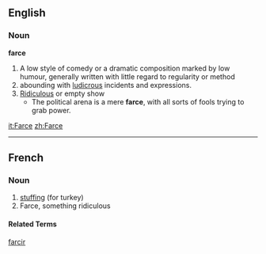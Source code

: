 == English ==
=== Noun ===
'''farce'''
#A low style of comedy or a dramatic composition marked by low humour, generally written with little regard to regularity or method
#abounding with [[ludicrous]] incidents and expressions.
#[[Ridiculous]] or empty show
#*The political arena is a mere '''farce''', with all sorts of fools trying to grab power.
[[it:Farce]]
[[zh:Farce]]

----
==French==
===Noun===
# [[stuffing]] (for turkey)
# Farce, something ridiculous

====Related Terms====
[[farcir]]
